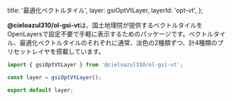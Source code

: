 
  title: '最適化ベクトルタイル',
  layer: gsiOptVtLayer,
  layerId: 'opt-vt',
};

**@cieloazul310/ol-gsi-vt**は、国土地理院が提供するベクトルタイルを OpenLayersで設定不要で手軽に表示するためのパッケージです。ベクトルタイル、最適化ベクトルタイルのそれぞれに通常、淡色の2種類ずつ、計4種類のプリセットレイヤを搭載しています。

```ts
import { gsiOptVtLayer } from '@cieloazul310/ol-gsi-vt';

const layer = gsiOptVtLayer();

export default layer;
```

